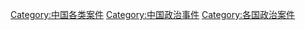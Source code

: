 [[Category:中国各类案件|Category:中国各类案件]]
[[Category:中国政治事件|Category:中国政治事件]]
[[Category:各国政治案件|Category:各国政治案件]]
